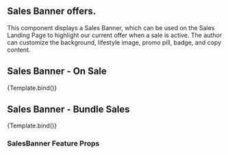 


<Meta title='Components/Sales Banner' component={SalesBanner} />

## Sales Banner offers.

This component displays a Sales Banner, which can be used on the Sales Landing Page to highlight our current offer when a sale is active. The author can customize the background, lifestyle image, promo pill, badge, and copy content.

## Sales Banner - On Sale

<Canvas>
  <Story
    name='Sales Banner - On Sale'
    args={{
      heading: 'Bundle Up To Save Big',
      subcopy: 'Save up to $500 on a mattress + accessories bundle.',
      microcopy: 'See Terms',
      isLastChance: true,
      pillLabel: 'Limited Time Only',
      lifestyleImage: {
        mobileImage: {
          asset: {
            _ref: 'image-4538da053a8813655a19af9fec66456bfe0ca9d6-2048x1202-jpg'
          }
        },
        tabletImage: {
          asset: {
            _ref: 'image-4538da053a8813655a19af9fec66456bfe0ca9d6-2048x1202-jpg'
          }
        },
        desktopImage: {
          asset: {
            _ref: 'image-4538da053a8813655a19af9fec66456bfe0ca9d6-2048x1202-jpg'
          }
        }
      },
      badgeImage: {
        alt: 'Sales Badge',
        image: {
          asset: {
            _ref: 'image-fd55fc437f8314f77c66bed86ae5af9591b225eb-127x184-svg'
          }
        }
      },
      locale: 'en'
    }}
  >
    {Template.bind()}
  </Story>
</Canvas>

## Sales Banner - Bundle Sales

<Canvas>
  <Story
    name='Sales Banner - Bundles'
    args={{
      heading: 'Bundle Up To Save Big',
      subcopy: 'Save up to $500 on a mattress + accessories bundle.',
      subcopyImage: {
        mobileImage: {
          asset: {
            _ref: 'image-ef53f2c316ffc2150a71bce5be4324e0347d5a99-664x473-png'
          }
        },
        tabletImage: {
          asset: {
            _ref: 'image-d65272baccaf0de85ba9d43e617b89e8302e59ca-1238x222-png'
          }
        },
        desktopImage: {
          asset: {
            _ref: 'image-ef53f2c316ffc2150a71bce5be4324e0347d5a99-664x473-png'
          }
        }
      },
      microcopy: 'See Terms',
      isLastChance: true,
      pillLabel: 'Limited Time Only',
      lifestyleImage: {
        mobileImage: {
          asset: {
            _ref: 'image-d355c16e95c6208820b00ffcb2bd7d7d1aa44315-1580x1128-jpg'
          }
        },
        tabletImage: {
          asset: {
            _ref: 'image-d355c16e95c6208820b00ffcb2bd7d7d1aa44315-1580x1128-jpg'
          }
        },
        desktopImage: {
          asset: {
            _ref: 'image-d355c16e95c6208820b00ffcb2bd7d7d1aa44315-1580x1128-jpg'
          }
        }
      },
      badgeImage: {
        alt: 'Sales Badge',
        image: {
          asset: {
            _ref: 'image-fd55fc437f8314f77c66bed86ae5af9591b225eb-127x184-svg'
          }
        }
      },
      locale: 'en',
      saleBundles: {
        isBundleSale: true,
        totalBundleValue: 600
      }
    }}
  >
    {Template.bind()}
  </Story>
</Canvas>

### SalesBanner Feature Props

<ArgsTable of={SalesBanner} />
